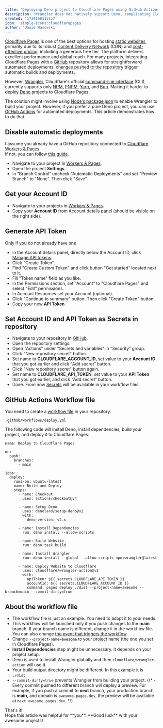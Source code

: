 ```yaml
---
title: 'Deploying Deno project to Cloudflare Pages using GitHub Actions'
description: "Wrangler does not natively support Deno, complicating Cloudflare Pages deployments. This article shows how to use GitHub Actions and Deno for automatic deployments, eliminating the need for other package managers."
created: '1739168113527'
icon: 'simple-icons:cloudflarepages'
author: 'Dawid Wasowski'
---
```



[Cloudflare Pages](https://pages.cloudflare.com) is one of the best options for hosting [static websites](https://en.wikipedia.org/wiki/Static_web_page), 
primarily due to its robust [Content Delivery Network](https://en.wikipedia.org/wiki/Content_delivery_network) (CDN) and [cost-effective pricing](https://www.cloudflare.com/plans/), 
including a generous free tier. The platform delivers excellent performance and global reach. 
For many projects, integrating Cloudflare Pages with a [GitHub](https://github.com/) repository allows for straightforward automated deployments: 
[changes pushed to the repository](https://en.wikipedia.org/wiki/Commit_(version_control)) trigger automatic builds and deployments.

However, [Wrangler](https://developers.cloudflare.com/workers/wrangler/), 
Cloudflare's official [command-line interface](https://en.wikipedia.org/wiki/Command-line_interface) (CLI), 
currently supports only [NPM](https://www.npmjs.com/package/npm), [PNPM](https://pnpm.io/motivation), 
[Yarn](https://yarnpkg.com/), and [Bun](https://bun.sh/). Making it harder to deploy [Deno](https://deno.com/) projects to Cloudflare Pages.

The solution might involve using [Node's package.json](https://docs.deno.com/runtime/fundamentals/configuration/#package.json-support) to enable Wrangler to build your project. 
However, if you prefer a pure Deno project, you can use [GitHub Actions](https://github.com/features/actions) for automated deployments. 
This article demonstrates how to do that.

## Disable automatic deployments

I assume you already have a GitHub repository connected to [Cloudflare Workers & Pages](https://dash.cloudflare.com/?to=/:account/workers-and-pages).  
If not, you can follow [this guide](https://developers.cloudflare.com/pages/get-started/git-integration/).

- Navigate to your project in [Workers & Pages](https://dash.cloudflare.com/?to=/:account/workers-and-pages).
- Open the project **Settings**.
- In "Branch Control" uncheck "Automatic Deployments" and set "Preview Branch" to "None". Then click "Save".

## Get your Account ID

- Navigate to your projects in [Workers & Pages](https://dash.cloudflare.com/?to=/:account/workers-and-pages).
- Copy your **Account ID** from Account details panel (should be visible on the right side).

## Generate API Token

<div role="alert" class="alert alert-warning alert-soft w-fit font-bold">
  <span>Only if you do not already have one</span>
</div>

- In the Account details panel, directly below the Account ID, click [Manage API tokens](https://dash.cloudflare.com/profile/api-tokens).
- Click "Create Token".
- Find "Create Custom Token" and click button "Get started" located next to it.
- Fill "Token name" field as you like.
- In the Permissions section, set "Account" to "Cloudflare Pages" and select "Edit" permissions.
- In Account Resources set your Account (optional).
- Click "Continue to summary" button. Then click "Create Token" button.
- Copy your new **API Token**.

## Set Account ID and API Token as Secrets in repository

- Navigate to your repository in [GitHub](https://github.com/).
- Open the repository settings.
- Open "Actions" under "Secrets and variables" in "Security" group.
- Click "New repository secret" button.
- Set name to **CLOUDFLARE_ACCOUNT_ID**, set value to your **Account ID** that you got earlier and click "Add secret" button.
- Click "New repository secret" button again.
- Set name to **CLOUDFLARE_API_TOKEN**, set value to your **API Token** that you got earlier, and click "Add secret" button.
- Done. From now [Secrets](https://docs.github.com/en/actions/security-for-github-actions/security-guides/using-secrets-in-github-actions) will be available in your workflow files.

## GitHub Actions Workflow file

You need to create a [workflow file](https://docs.github.com/en/actions/writing-workflows/quickstart#creating-your-first-workflow) in your repository. 

```
.github/workflows/deploy.yml
```

The following code will install Deno, install dependencies, build your project, and deploy it to Cloudflare Pages.

```
name: Deploy to Cloudflare Pages

on:
  push:
    branches:
      - main

jobs:
  deploy:
    runs-on: ubuntu-latest
    name: Build and Deploy
    steps:
      - name: Checkout
        uses: actions/checkout@v4

      - name: Setup Deno
        uses: denoland/setup-deno@v2
        with:
          deno-version: v2.x

      - name: Install Dependencies
        run: deno install --allow-scripts

      - name: Build Website
        run: deno task build

      - name: Install Wrangler
        run: deno install --global --allow-scripts npm:wrangler@latest

      - name: Deploy Website to Cloudflare
        uses: cloudflare/wrangler-action@v3
        with:
          apiToken: ${{ secrets.CLOUDFLARE_API_TOKEN }}
          accountId: ${{ secrets.CLOUDFLARE_ACCOUNT_ID }}
          command: pages deploy ./dist --project-name=awesome --branch=main --commit-dirty=true 
```

## About the workflow file

- The workflow file is just an example. You need to adapt it to your needs.
- This workflow will be launched only if you push changes to the **main** branch. 
  If your branch name is different, change it in the workflow file. 
  You can also change [the event that triggers the workflow](https://docs.github.com/en/actions/writing-workflows/choosing-when-your-workflow-runs/events-that-trigger-workflows#about-events-that-trigger-workflows).
- Change `--project-name=awesome` to your project name (the one you set in Cloudflare Pages).
- **Install Dependencies** step might be unnecessary. It depends on your project setup.
- Deno is used to install Wrangler globally and then `cloudflare/wrangler-action` will use it.
- Your build output directory might be different. In this example it is `./dist`.
- `--commit-dirty=true` prevents Wrangler from building your project.
{/* - Every commit pushed to different branch will deploy a preview. For example, if you push a commit to **next** branch, your production branch is **main**, and domain is `awesome.pages.dev`, the preview will be available at `next.awesome.pages.dev`. */}


<div class='flex items-center my-12 gap-4' {...props}>
  <div><Icon icon="game-icons:thumb-up" class='h-40 w-40 text-primary hover:-mt-8' /></div>
  <div class='flex flex-col'>
    <div class='flex gap-6 text-5xl mt-6 font-bold text-primary'>
      <span class="select-none">That's it!</span>
    </div>
    <div>
        Hope this article was helpful for **you**.  
        **Good luck** with your awesome projects!
  </div>
  </div>
</div>
